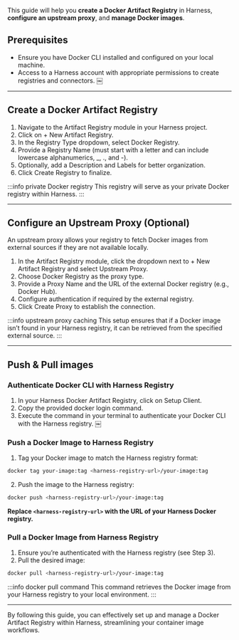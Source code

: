 
This guide will help you **create a Docker Artifact Registry** in Harness, **configure an upstream proxy**, and **manage Docker images**.

## Prerequisites
- Ensure you have Docker CLI installed and configured on your local machine.
- Access to a Harness account with appropriate permissions to create registries and connectors. ￼

---
## Create a Docker Artifact Registry
<Tabs>
<TabItem value="Interactive Guide">
<DocVideo src="https://app.tango.us/app/embed/21a8f737-f90b-4864-a3b9-0538f80be7a5?skipCover=false&defaultListView=false&skipBranding=false&makeViewOnly=true&hideAuthorAndDetails=true" title="Create a Docker Artifact Registry in Harness" />
</TabItem>
<TabItem value="Step-by-Step">

1. Navigate to the Artifact Registry module in your Harness project.
2. Click on + New Artifact Registry.
3. In the Registry Type dropdown, select Docker Registry.
4. Provide a Registry Name (must start with a letter and can include lowercase alphanumerics, _, ., and -).
5. Optionally, add a Description and Labels for better organization.
6. Click Create Registry to finalize.
</TabItem>
</Tabs>

:::info private Docker registry
This registry will serve as your private Docker registry within Harness. 
:::

---
## Configure an Upstream Proxy (Optional)
An upstream proxy allows your registry to fetch Docker images from external sources if they are not available locally. 

<Tabs>
<TabItem value="Interactive Guide">
<DocVideo src="https://app.tango.us/app/embed/f9437754-7cdf-4c19-9c94-9932c7e1a46a?skipCover=false&defaultListView=false&skipBranding=false&makeViewOnly=true&hideAuthorAndDetails=true" title="Create Upstream Proxy Configuration" />
</TabItem>
<TabItem value="Step-by-Step">

1. In the Artifact Registry module, click the dropdown next to + New Artifact Registry and select Upstream Proxy.
2. Choose Docker Registry as the proxy type.
3. Provide a Proxy Name and the URL of the external Docker registry (e.g., Docker Hub).
4. Configure authentication if required by the external registry.
5. Click Create Proxy to establish the connection.
</TabItem>
</Tabs>
:::info upstream proxy caching
This setup ensures that if a Docker image isn’t found in your Harness registry, it can be retrieved from the specified external source.
:::

---
## Push & Pull images
### Authenticate Docker CLI with Harness Registry
1. In your Harness Docker Artifact Registry, click on Setup Client.
2. Copy the provided docker login command.
3. Execute the command in your terminal to authenticate your Docker CLI with the Harness registry. ￼

### Push a Docker Image to Harness Registry

1. Tag your Docker image to match the Harness registry format:

```bash
docker tag your-image:tag <harness-registry-url>/your-image:tag
```
2. Push the image to the Harness registry:

```bash
docker push <harness-registry-url>/your-image:tag
```

**Replace `<harness-registry-url>` with the URL of your Harness Docker registry.**

### Pull a Docker Image from Harness Registry
1. Ensure you’re authenticated with the Harness registry (see Step 3).
2. Pull the desired image:
```bash
docker pull <harness-registry-url>/your-image:tag
```

:::info docker pull command
This command retrieves the Docker image from your Harness registry to your local environment.
:::

---
By following this guide, you can effectively set up and manage a Docker Artifact Registry within Harness, streamlining your container image workflows.